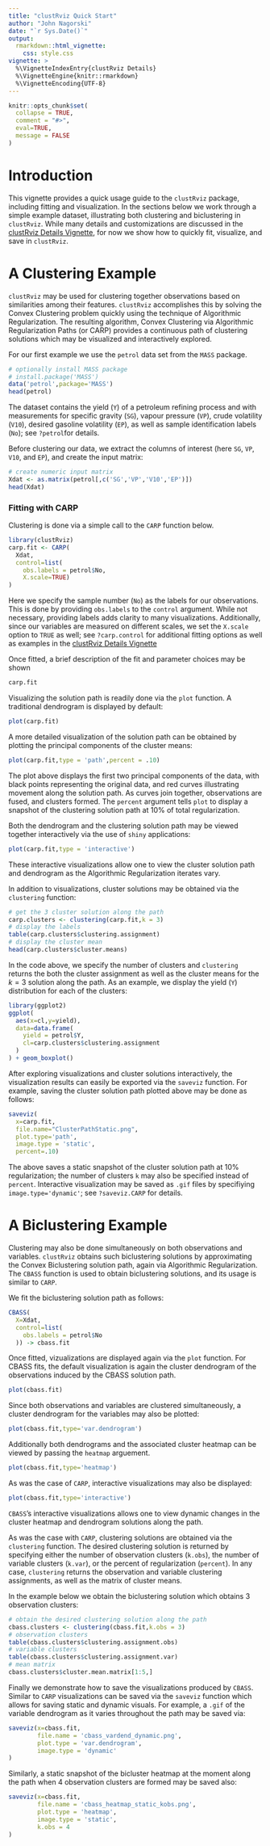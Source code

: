 ```yaml
---
title: "clustRviz Quick Start"
author: "John Nagorski"
date: "`r Sys.Date()`"
output: 
  rmarkdown::html_vignette:
    css: style.css
vignette: >
  %\VignetteIndexEntry{clustRviz Details}
  %\VignetteEngine{knitr::rmarkdown}
  %\VignetteEncoding{UTF-8}
---
```


```r
knitr::opts_chunk$set(
  collapse = TRUE,
  comment = "#>",
  eval=TRUE,
  message = FALSE
)
```
\renewcommand{\vec}[1]{\boldsymbol{#1}}

# Introduction

This vignette provides a quick usage guide to the `clustRviz` package, 
including fitting and visualization.
In the sections below we work through a simple example dataset, 
illustrating both clustering and biclustering in `clustRviz`.
While many details and customizations are discussed in the 
[clustRviz Details Vignette](clustRvizDetails.html), 
for now we show how to quickly fit, visualize, and 
save in `clustRviz`. 


# A Clustering Example

`clustRviz` may be used for clustering together observations based on 
similarities among their features.
`clustRviz` accomplishes this by solving the Convex Clustering problem 
quickly using the technique of Algorithmic Regularization.
The resulting algorithm, Convex Clustering via Algorithmic Regularization Paths 
(or CARP) provides a continuous path of clustering solutions which may 
be visualized and interactively explored.

For our first example we use the `petrol` data set from the `MASS` package.


```r
# optionally install MASS package
# install.package('MASS')
data('petrol',package='MASS')
head(petrol)
```

The dataset contains the yield (`Y`) of a petroleum refining process and 
with measurements for specific gravity (`SG`), vapour pressure (`VP`), 
crude volatility (`V10`), 
desired gasoline volatility (`EP`), as well as sample 
identification labels (`No`); see `?petrol`for details. 

Before clustering our data, we extract the columns of interest 
(here `SG`, `VP`, `V10`, and `EP`), and create the input matrix:

```r
# create numeric input matrix
Xdat <- as.matrix(petrol[,c('SG','VP','V10','EP')])
head(Xdat)
```



### Fitting with CARP

Clustering is done via a simple call to the `CARP` function below.

```r
library(clustRviz)
carp.fit <- CARP(
  Xdat,
  control=list(
    obs.labels = petrol$No,
    X.scale=TRUE)
)
```

Here we specify the sample number (`No`) as the labels for our observations.
This is done by providing `obs.labels` to the `control` argument. 
While not necessary, providing labels adds clarity to many visualizations. 
Additionally, since our variables are measured on different scales, we 
set the `X.scale` option to `TRUE` as well; see `?carp.control` for additional 
fitting options as well as examples in the 
[clustRviz Details Vignette](clustRvizDetails.html)


Once fitted, a brief description of the fit and parameter choices 
may be shown

```r
carp.fit
```

Visualizing the solution path is readily done via the `plot` function.
A traditional dendrogram is displayed by default:

```r
plot(carp.fit)
```

A more detailed visualization of the solution path can be obtained by
plotting the principal components of the cluster means:

```r
plot(carp.fit,type = 'path',percent = .10)
```

The plot above displays the first two principal components of the 
data, with black points representing the original data, and red 
curves illustrating movement along the solution path. As curves 
join together, observations are fused, and clusters formed.
The `percent` argument tells `plot` to display a snapshot of the 
clustering solution path at $10\%$ of total regularization.

Both the dendrogram and the clustering solution path may be 
viewed together interactively via the use of `shiny` applications:

```r
plot(carp.fit,type = 'interactive')
```

These interactive visualizations allow one to view the cluster 
solution path and dendrogram as the Algorithmic Regularization 
iterates vary.

In addition to visualizations, cluster solutions may be obtained 
via the `clustering` function:

```r
# get the 3 cluster solution along the path
carp.clusters <- clustering(carp.fit,k = 3)
# display the labels
table(carp.clusters$clustering.assignment)
# display the cluster mean
head(carp.clusters$cluster.means)
```

In the code above, we specify the number of clusters and `clustering`
returns the both the cluster assignment as well as the cluster means 
for the $k=3$ solution along the path. As an example, we display the 
yield (`Y`) distribution for each of the clusters: 

```r
library(ggplot2)
ggplot(
  aes(x=cl,y=yield),
  data=data.frame(
    yield = petrol$Y,
    cl=carp.clusters$clustering.assignment
  )
) + geom_boxplot()
```


After exploring visualizations and cluster solutions interactively, 
the visualization results can easily be exported via the `saveviz`
function. For example, saving the cluster solution path plotted 
above may be done as follows:


```r
saveviz(
  x=carp.fit,
  file.name="ClusterPathStatic.png",
  plot.type='path',
  image.type = 'static',
  percent=.10)
```

The above saves a static snapshot of the cluster solution path 
at $10\%$ regularization; the number of clusters `k` may
also be specified instead of `percent`.
Interactive visualization may be saved as `.gif` files by 
specifiying `image.type='dynamic'`; see `?saveviz.CARP` for 
details.



# A Biclustering Example

Clustering may also be done simultaneously on both observations and 
variables. `clustRviz` obtains such biclustering solutions by 
approximating the Convex Biclustering solution path, again via 
Algorithmic Regularization. The `CBASS` function is used to obtain 
biclustering solutions, and its usage is similar to `CARP`.

We fit the biclustering solution path as follows:

```r
CBASS(
  X=Xdat,
  control=list(
    obs.labels = petrol$No
  )) -> cbass.fit
```

Once fitted, vizualizations are displayed again via the `plot` function. 
For CBASS fits, the default visualization is again the cluster dendrogram 
of the observations induced by the CBASS solution path.

```r
plot(cbass.fit)
```

Since both observations and variables are clustered simultaneously, a 
cluster dendrogram for the variables may also be plotted:

```r
plot(cbass.fit,type='var.dendrogram')
```

Additionally both dendrograms and the associated cluster heatmap 
can be viewed by passing the `heatmap` arguement.

```r
plot(cbass.fit,type='heatmap')
```

As was the case of `CARP`, interactive visualizations may also be displayed:

```r
plot(cbass.fit,type='interactive')
```

`CBASS`'s interactive visualizations allows one to view dynamic changes in the 
cluster heatmap and dendrogram solutions along the path.

As was the case with `CARP`, clustering solutions are obtained via the 
`clustering` function. The desired clustering solution is returned by
specifying either the number of observation clusters (`k.obs`), 
the number of variable clusters (`k.var`), or the percent of 
regularization (`percent`). In any case, `clustering` returns 
the observation and variable clustering assignments, as well as
the matrix of cluster means.

In the example below we obtain the biclustering solution 
which obtains $3$ observation clusters:

```r
# obtain the desired clustering solution along the path
cbass.clusters <- clustering(cbass.fit,k.obs = 3)
# observation clusters
table(cbass.clusters$clustering.assignment.obs)
# variable clusters
table(cbass.clusters$clustering.assignment.var)
# mean matrix
cbass.clusters$cluster.mean.matrix[1:5,]
```


Finally we demonstrate how to save the visualizations 
produced by `CBASS`. Similar to `CARP` visualizations 
can be saved via the `saveviz` function which allows for saving 
static and dynamic visuals. For example, a `.gif` 
of the variable dendrogram as it varies throughout the 
path may be saved via:

```r
saveviz(x=cbass.fit,
        file.name = 'cbass_vardend_dynamic.png',
        plot.type = 'var.dendrogram',
        image.type = 'dynamic'
)
```

Similarly, a static snapshot of the bicluster heatmap at the moment 
along the path when $4$ observation clusters are formed may be 
saved also:
```r
saveviz(x=cbass.fit,
        file.name = 'cbass_heatmap_static_kobs.png',
        plot.type = 'heatmap',
        image.type = 'static',
        k.obs = 4
)
```


